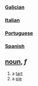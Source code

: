=== [[Galician]] ===
=== [[Italian]] ===
=== [[Portuguese]] ===
=== [[Spanish]] ===
== [[noun]], ''f'' ==
# a [[tart]]
# a [[pie]]
